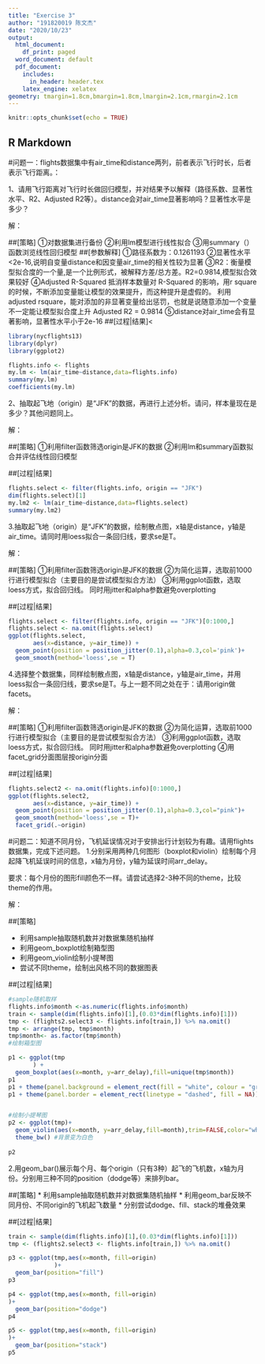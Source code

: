 ```yaml
---
title: "Exercise 3"
author: "191820019 陈文杰"
date: "2020/10/23"
output:
  html_document:
    df_print: paged
  word_document: default
  pdf_document:
    includes:
      in_header: header.tex
    latex_engine: xelatex
geometry: tmargin=1.8cm,bmargin=1.8cm,lmargin=2.1cm,rmargin=2.1cm
---
```


```r
knitr::opts_chunk$set(echo = TRUE)
```

## R Markdown

#问题一：flights数据集中有air_time和distance两列，前者表示飞行时长，后者表示飞行距离。：

1、请用飞行距离对飞行时长做回归模型，并对结果予以解释（路径系数、显著性水平、R2、Adjusted R2等）。distance会对air_time显著影响吗？显著性水平是多少？

解：

##[策略]
①对数据集进行备份
②利用lm模型进行线性拟合
③用summary（）函数浏览线性回归模型
##[参数解释]
①路径系数为：0.1261193
②显著性水平<2e-16,说明自变量distance和因变量air_time的相关性较为显著
③R2：衡量模型拟合度的一个量,是一个比例形式，被解释方差/总方差。R2=0.9814,模型拟合效果较好
④Adjusted R-Squared 抵消样本数量对 R-Squared 的影响，用r square的时候，不断添加变量能让模型的效果提升，而这种提升是虚假的。
利用adjusted rsquare，能对添加的非显著变量给出惩罚，也就是说随意添加一个变量不一定能让模型拟合度上升
Adjusted R2 = 0.9814
⑤distance对air_time会有显著影响，显著性水平小于2e-16
##[过程|结果]<
```r
library(nycflights13)
library(dplyr)
library(ggplot2)

flights.info <- flights
my.lm <- lm(air_time~distance,data=flights.info)
summary(my.lm)
coefficients(my.lm)
```


2、抽取起飞地（origin）是“JFK”的数据，再进行上述分析。请问，样本量现在是多少？其他问题同上。

解：

##[策略]
①利用filter函数筛选origin是JFK的数据
②利用lm和summary函数拟合并评估线性回归模型

##[过程|结果]

```r
flights.select <- filter(flights.info, origin == "JFK")
dim(flights.select)[1]
my.lm2 <- lm(air_time~distance,data=flights.select)
summary(my.lm2)
```
3.抽取起飞地（origin）是“JFK”的数据，绘制散点图，x轴是distance，y轴是air_time。请同时用loess拟合一条回归线，要求se是T。

解：

##[策略]
①利用filter函数筛选origin是JFK的数据
②为简化运算，选取前1000行进行模型拟合（主要目的是尝试模型拟合方法）
③利用ggplot函数，选取loess方式，拟合回归线。
同时用jitter和alpha参数避免overplotting

##[过程|结果]

```r
flights.select <- filter(flights.info, origin == "JFK")[0:1000,]
flights.select <- na.omit(flights.select)
ggplot(flights.select,
       aes(x=distance, y=air_time)) +
  geom_point(position = position_jitter(0.1),alpha=0.3,col='pink')+
  geom_smooth(method='loess',se = T)
```

4.选择整个数据集，同样绘制散点图，x轴是distance，y轴是air_time，并用loess拟合一条回归线，要求se是T。与上一题不同之处在于：请用origin做facets。

解：

##[策略]
①利用filter函数筛选origin是JFK的数据
②为简化运算，选取前1000行进行模型拟合（主要目的是尝试模型拟合方法）
③利用ggplot函数，选取loess方式，拟合回归线。
同时用jitter和alpha参数避免overplotting
④用facet_grid分面图层按origin分面

##[过程|结果]

```r
flights.select2 <- na.omit(flights.info)[0:1000,]
ggplot(flights.select2,
       aes(x=distance, y=air_time)) +
  geom_point(position = position_jitter(0.1),alpha=0.3,col="pink")+
  geom_smooth(method='loess',se = T)+
  facet_grid(.~origin)
```


#问题二：知道不同月份，飞机延误情况对于安排出行计划较为有趣。请用flights数据集，完成下述问题。
1.分别采用两种几何图形（boxplot和violin）绘制每个月起降飞机延误时间的信息，x轴为月份，y轴为延误时间arr_delay。

要求：每个月份的图形fill颜色不一样。请尝试选择2-3种不同的theme，比较theme的作用。

解：

##[策略]

* 利用sample抽取随机数并对数据集随机抽样
* 利用geom_boxplot绘制箱型图
* 利用geom_violin绘制小提琴图
* 尝试不同theme，绘制出风格不同的数据图表

##[过程|结果]

```r
#sample随机取样
flights.info$month <-as.numeric(flights.info$month)
train <- sample(dim(flights.info)[1],(0.03*dim(flights.info)[1]))
tmp <- (flights2.select3 <- flights.info[train,]) %>% na.omit()
tmp <- arrange(tmp, tmp$month)
tmp$month<- as.factor(tmp$month)
#绘制箱型图

p1 <- ggplot(tmp
       ) +
  geom_boxplot(aes(x=month, y=arr_delay),fill=unique(tmp$month))
p1
p1 + theme(panel.background = element_rect(fill = "white", colour = "grey50"))
p1 + theme(panel.border = element_rect(linetype = "dashed", fill = NA))


#绘制小提琴图
p2 <- ggplot(tmp)+
  geom_violin(aes(x=month, y=arr_delay,fill=month),trim=FALSE,color="white") + #绘制小提琴图
  theme_bw() #背景变为白色
 
p2

```

2.用geom_bar()展示每个月、每个origin（只有3种）起飞的飞机数，x轴为月份。分别用三种不同的position（dodge等）来排列bar。

##[策略]
* 利用sample抽取随机数并对数据集随机抽样
* 利用geom_bar反映不同月份、不同origin的飞机起飞数量
* 分别尝试dodge、fill、stack的堆叠效果

##[过程|结果]

```r

train <- sample(dim(flights.info)[1],(0.03*dim(flights.info)[1]))
tmp <- (flights2.select3 <- flights.info[train,]) %>% na.omit()

p3 <- ggplot(tmp,aes(x=month, fill=origin)
             )+
  geom_bar(position="fill")
p3

p4 <- ggplot(tmp,aes(x=month, fill=origin)
)+
  geom_bar(position="dodge")
p4

p5 <- ggplot(tmp,aes(x=month, fill=origin)
)+
  geom_bar(position="stack")
p5
```




